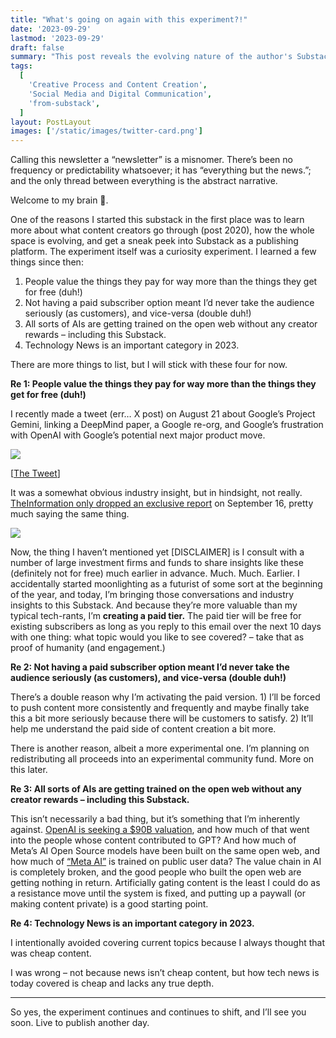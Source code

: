 ```yaml
---
title: "What's going on again with this experiment?!"
date: '2023-09-29'
lastmod: '2023-09-29'
draft: false
summary: "This post reveals the evolving nature of the author's Substack as an experimental platform, exploring content creation dynamics and the decision to introduce a paid tier. It discusses insights into audience engagement, the value of paid content, and the implications of AI on content creation and distribution."
tags:
  [
    'Creative Process and Content Creation',
    'Social Media and Digital Communication',
    'from-substack',
  ]
layout: PostLayout
images: ['/static/images/twitter-card.png']
---
```


Calling this newsletter a “newsletter” is a misnomer. There’s been no frequency or predictability whatsoever; it has “everything but the news.”; and the only thread between everything is the abstract narrative.

Welcome to my brain 🧠.

One of the reasons I started this substack in the first place was to learn more about what content creators go through (post 2020), how the whole space is evolving, and get a sneak peek into Substack as a publishing platform. The experiment itself was a curiosity experiment. I learned a few things since then:

1.  People value the things they pay for way more than the things they get for free (duh!)
2.  Not having a paid subscriber option meant I’d never take the audience seriously (as customers), and vice-versa (double duh!)
3.  All sorts of AIs are getting trained on the open web without any creator rewards – including this Substack.
4.  Technology News is an important category in 2023.

There are more things to list, but I will stick with these four for now.

**Re 1: People value the things they pay for way more than the things they get for free (duh!)**

I recently made a tweet (err… X post) on August 21 about Google’s Project Gemini, linking a DeepMind paper, a Google re-org, and Google’s frustration with OpenAI with Google’s potential next major product move.

![](/static/images/experiment-update-twitter-screenshot-1.png)

\[[The Tweet](https://x.com/zakelfassi/status/1693700365601112116?s=20)\]

It was a somewhat obvious industry insight, but in hindsight, not really. [TheInformation only dropped an exclusive report](https://www.theinformation.com/articles/google-nears-release-of-gemini-ai-to-rival-openai) on September 16, pretty much saying the same thing.

![](/static/images/experiment-update-twitter-screenshot-2.webp)

Now, the thing I haven’t mentioned yet \[DISCLAIMER\] is I consult with a number of large investment firms and funds to share insights like these (definitely not for free) much earlier in advance. Much. Much. Earlier. I accidentally started moonlighting as a futurist of some sort at the beginning of the year, and today, I’m bringing those conversations and industry insights to this Substack. And because they’re more valuable than my typical tech-rants, I’m **creating a paid tier.** The paid tier will be free for existing subscribers as long as you reply to this email over the next 10 days with one thing: what topic would you like to see covered? – take that as proof of humanity (and engagement.)

**Re 2: Not having a paid subscriber option meant I’d never take the audience seriously (as customers), and vice-versa (double duh!)**

There’s a double reason why I’m activating the paid version. 1) I’ll be forced to push content more consistently and frequently and maybe finally take this a bit more seriously because there will be customers to satisfy. 2) It’ll help me understand the paid side of content creation a bit more.

There is another reason, albeit a more experimental one. I’m planning on redistributing all proceeds into an experimental community fund. More on this later.

**Re 3: All sorts of AIs are getting trained on the open web without any creator rewards – including this Substack.**

This isn’t necessarily a bad thing, but it’s something that I’m inherently against. [OpenAI is seeking a $90B valuation](https://www.barrons.com/articles/openai-valuation-ai-stock-microsoft-nvidia-a696ebf8), and how much of that went into the people whose content contributed to GPT? And how much of Meta’s AI Open Source models have been built on the same open web, and how much of [“Meta AI”](https://about.fb.com/news/2023/09/introducing-ai-powered-assistants-characters-and-creative-tools/) is trained on public user data? The value chain in AI is completely broken, and the good people who built the open web are getting nothing in return. Artificially gating content is the least I could do as a resistance move until the system is fixed, and putting up a paywall (or making content private) is a good starting point.

**Re 4: Technology News is an important category in 2023.**

I intentionally avoided covering current topics because I always thought that was cheap content.

I was wrong – not because news isn’t cheap content, but how tech news is today covered is cheap and lacks any true depth.

---

So yes, the experiment continues and continues to shift, and I’ll see you soon. Live to publish another day.
